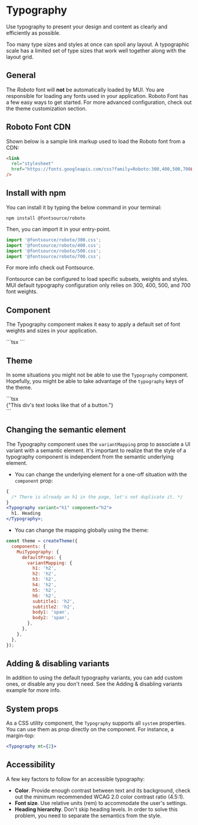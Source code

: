 
# Typography

<p className="description">
  Use typography to present your design and content as clearly and efficiently
  as possible.
</p>

Too many type sizes and styles at once can spoil any layout.
A typographic scale has a limited set of type sizes that work well together along with the layout grid.

## General

The _Roboto_ font will **not** be automatically loaded by MUI.
You are responsible for loading any fonts used in your application.
Roboto Font has a few easy ways to get started. For more advanced configuration, check out
the theme customization section.

## Roboto Font CDN

Shown below is a sample link markup used to load the Roboto font from a CDN:

```html
<link
  rel="stylesheet"
  href="https://fonts.googleapis.com/css?family=Roboto:300,400,500,700&display=swap"
/>
```

## Install with npm

You can install it by typing the below command in your terminal:

`npm install @fontsource/roboto`

Then, you can import it in your entry-point.

```js
import '@fontsource/roboto/300.css';
import '@fontsource/roboto/400.css';
import '@fontsource/roboto/500.css';
import '@fontsource/roboto/700.css';
```

For more info check out Fontsource.

Fontsource can be configured to load specific subsets, weights and styles.
MUI default typography configuration only relies on 300, 400, 500, and 700 font weights.

## Component

The Typography component makes it easy to apply a default set of font weights and sizes in your application.

<Types />
```tsx
<Types />
```

## Theme

In some situations you might not be able to use the `Typography` component.
Hopefully, you might be able to take advantage of the `typography` keys of the theme.

<TypographyTheme />
```tsx
<Div>{"This div's text looks like that of a button."}</Div>
```

## Changing the semantic element

The Typography component uses the `variantMapping` prop to associate a UI variant with a semantic element.
It's important to realize that the style of a typography component is independent from the semantic underlying element.

- You can change the underlying element for a one-off situation with the `component` prop:

```jsx
{
  /* There is already an h1 in the page, let's not duplicate it. */
}
<Typography variant="h1" component="h2">
  h1. Heading
</Typography>;
```

- You can change the mapping globally using the theme:

```js
const theme = createTheme({
  components: {
    MuiTypography: {
      defaultProps: {
        variantMapping: {
          h1: 'h2',
          h2: 'h2',
          h3: 'h2',
          h4: 'h2',
          h5: 'h2',
          h6: 'h2',
          subtitle1: 'h2',
          subtitle2: 'h2',
          body1: 'span',
          body2: 'span',
        },
      },
    },
  },
});
```

## Adding & disabling variants

In addition to using the default typography variants, you can add custom ones, or disable any you don't need. See the Adding & disabling variants example for more info.

## System props

As a CSS utility component, the `Typography` supports all `system` properties. You can use them as prop directly on the component.
For instance, a margin-top:

```jsx
<Typography mt={2}>
```

## Accessibility

A few key factors to follow for an accessible typography:

- **Color**. Provide enough contrast between text and its background, check out the minimum recommended WCAG 2.0 color contrast ratio (4.5:1).
- **Font size**. Use relative units (rem) to accommodate the user's settings.
- **Heading hierarchy**. Don't skip heading levels. In order to solve this problem, you need to separate the semantics from the style.
